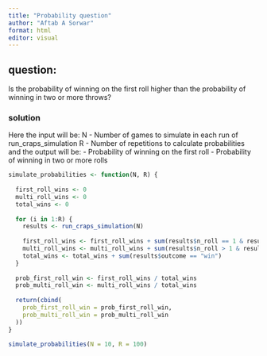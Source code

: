 ```yaml
---
title: "Probability question"
author: "Aftab A Sorwar"
format: html
editor: visual
---
```


## question:

Is the probability of winning on the first roll higher than the probability of winning in two or more throws?


### solution
Here the input will be:
     N - Number of games to simulate in each run of run_craps_simulation
     R - Number of repetitions to calculate probabilities
and the output will be:
       - Probability of winning on the first roll
       - Probability of winning in two or more rolls
       

```r
simulate_probabilities <- function(N, R) {
  
  first_roll_wins <- 0
  multi_roll_wins <- 0
  total_wins <- 0
  
  for (i in 1:R) {
    results <- run_craps_simulation(N)
    
    first_roll_wins <- first_roll_wins + sum(results$n_roll == 1 & results$outcome == "win")
    multi_roll_wins <- multi_roll_wins + sum(results$n_roll > 1 & results$outcome == "win")
    total_wins <- total_wins + sum(results$outcome == "win")
  }
  
  prob_first_roll_win <- first_roll_wins / total_wins
  prob_multi_roll_win <- multi_roll_wins / total_wins
  
  return(cbind(
    prob_first_roll_win = prob_first_roll_win,
    prob_multi_roll_win = prob_multi_roll_win
  ))
}
```

```r
simulate_probabilities(N = 10, R = 100)
```


